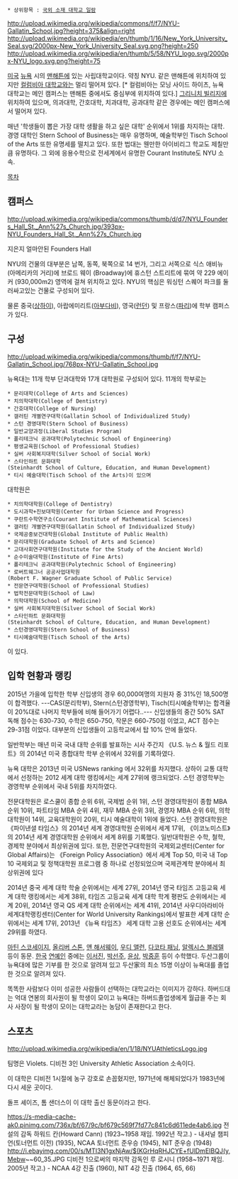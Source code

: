  * 상위항목 : [[국외 소재 대학교 일람]]

http://upload.wikimedia.org/wikipedia/commons/f/f7/NYU-Gallatin_School.jpg?height=375&align=right
http://upload.wikimedia.org/wikipedia/en/thumb/1/16/New_York_University_Seal.svg/2000px-New_York_University_Seal.svg.png?height=250
http://upload.wikimedia.org/wikipedia/en/thumb/5/58/NYU_logo.svg/2000px-NYU_logo.svg.png?height=75

[[미국]] [[뉴욕]] 시의 [[맨해튼]]에 있는 사립대학교이다. 약칭 NYU. 같은 맨해튼에 위치하여 있지만 [[컬럼비아 대학교]]와는 멀리 떨어져 있다. [* 컬럼비아는 모닝 사이드 하이츠, 뉴욕 대학교는 메인 캠퍼스는 맨해튼 중에서도 중심부에 위치하여 있다.] [[그리니치 빌리지]]에 위치하여 있으며, 의과대학, 간호대학, 치과대학, 공과대학 같은 경우에는 메인 캠퍼스에서 떨어져 있다.  

매년 '학생들이 뽑은 가장 대학 생활을 하고 싶은 대학' 순위에서 1위를 차지하는 대학. 경영 대학인 Stern School of Business는 매우 유명하며, 예술학부인 Tisch School of the Arts 또한 유명세를 떨치고 있다. 또한 법대는 웬만한 아이비리그 학교도 제칠만큼 유명하다. 그 외에 응용수학으로 전세계에서 유명한 Courant Institute도 NYU 소속.

[[목차]]

== 캠퍼스 ==
http://upload.wikimedia.org/wikipedia/commons/thumb/d/d7/NYU_Founders_Hall_St._Ann%27s_Church.jpg/393px-NYU_Founders_Hall_St._Ann%27s_Church.jpg

지은지 얼마안된 Founders Hall

NYU의 건물의 대부분은 남쪽, 동쪽, 북쪽으로 14 번가, 그리고 서쪽으로 식스 애비뉴 (아메리카의 거리)에 브로드 웨이 (Broadway)에 휴스턴 스트리트에 묶여 약 229 에이커 (930,000m2) 영역에 걸쳐 위치하고 있다. NYU의 핵심은 워싱턴 스퀘어 파크를 둘러싸고있는 건물로 구성되어 있다.

물론 중국([[상하이]]), 아랍에미리트([[아부다비]]), 영국([[런던]]) 및 프랑스([[파리]])에 학부 캠퍼스가 있다.

== 구성 ==
http://upload.wikimedia.org/wikipedia/commons/thumb/f/f7/NYU-Gallatin_School.jpg/768px-NYU-Gallatin_School.jpg

뉴욕대는 11개 학부 단과대학와 17개 대학원로 구성되어 있다. 11개의 학부로는

 * 문리대학(College of Arts and Sciences)
 * 치의학대학(College of Dentistry)
 * 간호대학(College of Nursing)
 * 갤러틴 개별연구대학(Gallatin School of Individualized Study)
 * 스턴 경영대학(Stern School of Business)
 * 일반교양과정(Liberal Studies Program)
 * 폴리테크닉 공과대학(Polytechnic School of Engineering)
 * 평생교육원(School of Professional Studies)
 * 실버 사회복지대학(Silver School of Social Work)
 * 스타인하트 문화대학(Steinhardt School of Culture, Education, and Human Development)
 * 티시 예술대학(Tisch School of the Arts)이 있으며


대학원은
 * 치의학대학원(College of Dentistry)
 * 도시과학+진보대학원(Center for Urban Science and Progress)
 * 쿠란트수학연구소(Courant Institute of Mathematical Sciences)
 * 갤러틴 개별연구대학원(Gallatin School of Individualized Study)
 * 국제공중보건대학원(Global Institute of Public Health)
 * 문리대학원(Graduate School of Arts and Science)
 * 고대사회연구대학원(Institute for the Study of the Ancient World)
 * 순수미술대학원(Institute of Fine Arts)
 * 폴리테크닉 공과대학원(Polytechnic School of Engineering)
 * 로버트웨그너 공공사업대학원(Robert F. Wagner Graduate School of Public Service)
 * 전문연구대학원(School of Professional Studies)
 * 법학전문대학원(School of Law)
 * 의학대학원(School of Medicine)
 * 실버 사회복지대학원(Silver School of Social Work)
 * 스타인하트 문화대학원(Steinhardt School of Culture, Education, and Human Development)
 * 스턴경영대학원(Stern School of Business)
 * 티시예술대학원(Tisch School of the Arts)

이 있다.

== 입학 현황과 랭킹 ==
2015년 가을에 입학한 학부 신입생의 경우 60,000여명의 지원자 중 31%인 18,500명이 합격했다. ---CAS(문리학부), Stern(스턴경영학부), Tisch(티시예술학부)는 합격율이 20%대로 나머지 학부들에 비해 들어가기 어렵다..--- 신입생들의 중간 50% SAT 독해 점수는 630-730, 수학은 650-750, 작문은 660-750점 이었고, ACT 점수는 29-31점 이었다. 대부분의 신입생들이 고등학교에서 탑 10% 안에 들었다.

일반학부는 매년 미국 국내 대학 순위를 발표하는 시사 주간지 《U.S. 뉴스 & 월드 리포트》의 2014년 미국 종합대학 학부 순위에서 32위를 기록하였다.

뉴욕 대학은 2013년 미국 USNews ranking 에서 32위를 차지했다. 상하이 교통 대학에서 선정하는 2012 세계 대학 랭킹에서는 세계 27위에 랭크되었다. 스턴 경영학부는 경영학부 순위에서 국내 5위를 차지하였다.

전문대학원은 로스쿨이 종합 순위 6위, 국제법 순위 1위, 스턴 경영대학원이 종합 MBA 순위 10위, 파트타임 MBA 순위 4위, 재무 MBA 순위 3위, 경영자 MBA 순위 6위, 의학대학원이 14위, 교육대학원이 20위, 티시 예술대학이 1위에 들었다. 스턴 경영대학원은 《파이낸셜 타임스》의 2014년 세계 경영대학원 순위에서 세계 17위, 《이코노미스트》의 2014년 세계 경영대학원 순위에서 세계 8위를 기록했다. 일반대학원은 수학, 철학, 경제학 분야에서 최상위권에 있다. 또한, 전문연구대학원의 국제외교센터(Center for Global Affairs)는 《Foreign Policy Association》에서 세계 Top 50, 미국 내 Top 10 국제외교 및 정책대학원 프로그램 중 하나로 선정되었으며 국제관계학 분야에서 최상위권에 있다

2014년 중국 세계 대학 학술 순위에서는 세계 27위, 2014년 영국 타임즈 고등교육 세계 대학 랭킹에서는 세계 38위, 타임즈 고등교육 세계 대학 학계 평판도 순위에서는 세계 20위, 2014년 영국 QS 세계 대학 순위에서는 세계 41위, 2014년 사우디아라비아 세계대학랭킹센터(Center for World University Rankings)에서 발표한 세계 대학 순위에서는 세계 17위, 2013년 《뉴욕 타임즈》 세계 대학 고용 선호도 순위에서는 세계 29위를 하였다.

[[마틴 스코세이지]], [[올리버 스톤]], [[앤 해서웨이]], [[우디 앨런]], [[다코타 패닝]], [[알렉시스 블레델]] 등이 동문. [[한국]] [[연예인]] 중에는 [[이서진]], [[박선주]], [[윤상]], [[박중훈]] 등이 수학했다.
두산그룹이 뉴욕대에 많은 기부를 한 것으로 알려져 있고 두산家의 최소 15명 이상이 뉴욕대를 졸업한 것으로 알려져 있다.

똑똑한 사람보다 이미 성공한 사람들이 선택하는 대학교라는 이미지가 강하다. 하버드대는 억대 연봉의 회사원이 될 학생이 모이고 뉴욕대는 하버드졸업생에게 월급을 주는 회사 사장이 될 학생이 모이는 대학교라는 농담이 존재한다고 한다.

== 스포츠 ==
http://upload.wikimedia.org/wikipedia/en/1/18/NYUAthleticsLogo.jpg

팀명은 Violets. 디비전 3인 University Athletic Association 소속이다.

이 대학은 디비전 1시절에 농구 강호로 손꼽혔지만, 1971년에 해체되었다가 1983년에 다시 세운 곳이다.

돌프 셰이즈, 톰 샌더스이 이 대학 출신 동문이라고 한다.

https://s-media-cache-ak0.pinimg.com/736x/bf/67/9c/bf679c569f7fd77c841c6d611ede4ab6.jpg
전설의 감독 하워드 칸(Howard Cann) (1923~1958 재임. 1992년 작고.) - 내셔널 챔피언(토너먼트 이전) (1935), NCAA 토너먼트 준우승 (1945), NIT 준우승 (1948)
http://i.ebayimg.com/00/s/MTI3N1gxNjAw/$(KGrHqRHJCYE+fUlDmEIBQJ(y,Mebw~~60_35.JPG
디비전 1으로써의 마지막 감독인 루 로시니 (1958~1971 재임. 2005년 작고.) - NCAA 4강 진출 (1960), NIT 4강 진출 (1964, 65, 66)
